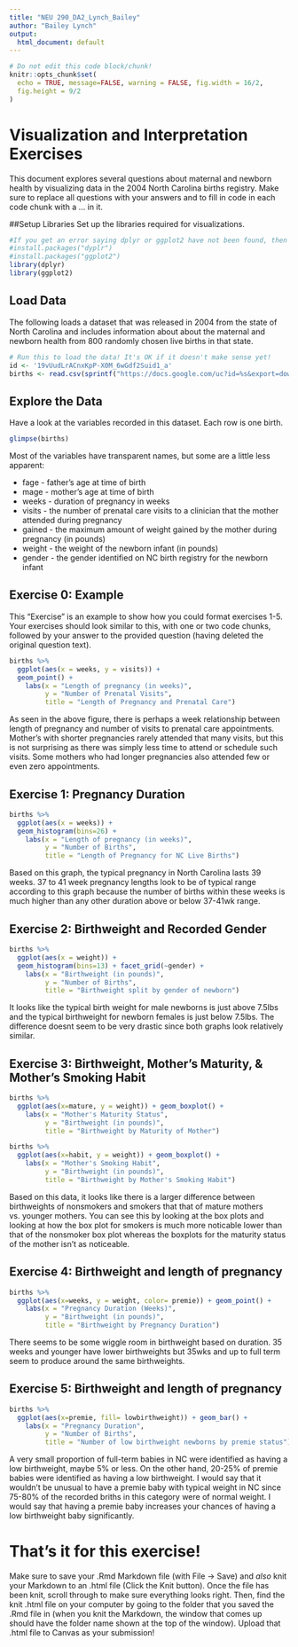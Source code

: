 ```yaml
---
title: "NEU 290_DA2_Lynch_Bailey"
author: "Bailey Lynch"
output:
  html_document: default
---
```


```r
# Do not edit this code block/chunk!
knitr::opts_chunk$set(
  echo = TRUE, message=FALSE, warning = FALSE, fig.width = 16/2, 
  fig.height = 9/2
)
```

# Visualization and Interpretation Exercises
This document explores several questions about maternal and newborn health by visualizing data in the 2004 North Carolina births registry. Make sure to replace all questions with your answers and to fill in code in each code chunk with a ... in it.

##Setup Libraries
Set up the libraries required for visualizations.
```r
#If you get an error saying dplyr or ggplot2 have not been found, then you have not installed them yet! To install them, "uncomment" the next two lines by deleting the hash/pound symbol and try again!
#install.packages("dyplr")
#install.packages("ggplot2")
library(dplyr)
library(ggplot2)
```
## Load Data
The following loads a dataset that was released in 2004 from the state of North Carolina and includes information about about the maternal and newborn health from 800 randomly chosen live births in that state.

```r
# Run this to load the data! It's OK if it doesn't make sense yet!
id <- '19vUudLrACnxKpP-X0M_6wGdf2Suid1_a'
births <- read.csv(sprintf("https://docs.google.com/uc?id=%s&export=download", id))
```
## Explore the Data
Have a look at the variables recorded in this dataset. Each row is one birth. 

```r
glimpse(births)
```
Most of the variables have transparent names, but some are a little less apparent:

- fage - father's age at time of birth
- mage - mother's age at time of birth
- weeks - duration of pregnancy in weeks
- visits - the number of prenatal care visits to a clinician that the mother attended during pregnancy
- gained - the maximum amount of weight gained by the mother during pregnancy (in pounds)
- weight - the weight of the newborn infant (in pounds)
- gender - the gender identified on NC birth registry for the newborn infant

## Exercise 0: Example
This "Exercise" is an example to show how you could format exercises 1-5. Your exercises should look similar to this, with one or two code chunks, followed by your answer to the provided question (having deleted the original question text).
```r
births %>% 
  ggplot(aes(x = weeks, y = visits)) + 
  geom_point() +
    labs(x = "Length of pregnancy (in weeks)",
         y = "Number of Prenatal Visits",
         title = "Length of Pregnancy and Prenatal Care")
```         

As seen in the above figure, there is perhaps a week relationship between length of pregnancy and number of visits to prenatal care appointments. Mother's with shorter pregnancies rarely attended that many visits, but this is not surprising as there was simply less time to attend or schedule such visits. Some mothers who had longer pregnancies also attended few or even zero appointments.

## Exercise 1: Pregnancy Duration
```r
births %>% 
  ggplot(aes(x = weeks)) + 
  geom_histogram(bins=26) +
    labs(x = "Length of pregnancy (in weeks)",
         y = "Number of Births",
         title = "Length of Pregnancy for NC Live Births")
```

Based on this graph, the typical pregnancy in North Carolina lasts 39 weeks. 37 to 41 week pregnancy lengths look to be of typical range according to this graph because the number of births within these weeks is much higher than any other duration above or below 37-41wk range. 


## Exercise 2: Birthweight and Recorded Gender
```r
births %>% 
  ggplot(aes(x = weight)) + 
  geom_histogram(bins=13) + facet_grid(~gender) +
    labs(x = "Birthweight (in pounds)",
         y = "Number of Births",
         title = "Birthweight split by gender of newborn")
```

It looks like the typical birth weight for male newborns is just above 7.5lbs and the typical birthweight for newborn females is just below 7.5lbs. The difference doesnt seem to be very drastic since both graphs look relatively similar. 

## Exercise 3: Birthweight, Mother's Maturity, & Mother's Smoking Habit
```r
births %>% 
  ggplot(aes(x=mature, y = weight)) + geom_boxplot() + 
    labs(x = "Mother's Maturity Status",
         y = "Birthweight (in pounds)",
         title = "Birthweight by Maturity of Mother")
```

```r
births %>% 
  ggplot(aes(x=habit, y = weight)) + geom_boxplot() + 
    labs(x = "Mother's Smoking Habit",
         y = "Birthweight (in pounds)",
         title = "Birthweight by Mother's Smoking Habit")
```

Based on this data, it looks like there is a larger difference between birthweights of nonsmokers and smokers that that of mature mothers vs. younger mothers. You can see this by looking at the box plots and looking at how the box plot for smokers is much more noticable lower than that of the nonsmoker box plot whereas the boxplots for the maturity status of the mother isn't as noticeable. 


## Exercise 4: Birthweight and length of pregnancy
```r
births %>% 
  ggplot(aes(x=weeks, y = weight, color= premie)) + geom_point() + 
    labs(x = "Pregnancy Duration (Weeks)",
         y = "Birthweight (in pounds)",
         title = "Birthweight by Pregnancy Duration")
```

There seems to be some wiggle room in birthweight based on duration. 35 weeks and younger have lower birthweights but 35wks and up to full term seem to produce around the same birthweights. 

## Exercise 5: Birthweight and length of pregnancy
```r
births %>% 
  ggplot(aes(x=premie, fill= lowbirthweight)) + geom_bar() + 
    labs(x = "Pregnancy Duration",
         y = "Number of Births",
         title = "Number of low birthweight newborns by premie status")
```

A very small proportion of full-term babies in NC were identified as having a low birthweight, maybe 5% or less. On the other hand, 20-25% of premie babies were identified as having a low birthweight. I would say that it wouldn't be unusual to have a premie baby with typical weight in NC since 75-80% of the recorded briths in this category were of normal weight. I would say that having a premie baby increases your chances of having a low birthweight baby significantly.  

# That's it for this exercise!
Make sure to save your .Rmd Markdown file (with File -> Save) and *also* knit your Markdown to an .html file (Click the Knit button). Once the file has been knit, scroll through to make sure everything looks right. Then, find the knit .html file on your computer by going to the folder that you saved the .Rmd file in (when you knit the Markdown, the window that comes up should have the folder name shown at the top of the window). Upload that .html file to Canvas as your submission!